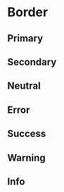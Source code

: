 

<Meta of={BorderStories} />

# Border

## Primary

<Canvas of={BorderStories.Primary} />

## Secondary

<Canvas of={BorderStories.Secondary} />

## Neutral

<Canvas of={BorderStories.Neutral} />

## Error

<Canvas of={BorderStories.Error} />

## Success

<Canvas of={BorderStories.Success} />

## Warning

<Canvas of={BorderStories.Warning} />

## Info

<Canvas of={BorderStories.Info} />
